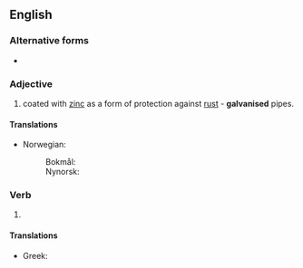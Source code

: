 ==English==

===Alternative forms===
* {{l|en|galvanized}}

===Adjective===
{{en-adj|-}}

# {{lb|en|British spelling|of metal}} coated with [[zinc]] as a form of protection against [[rust]] - '''galvanised''' pipes.

====Translations====
{{trans-top|coated with zinc}}
* Norwegian:
*: Bokmål: {{t|nb|galvanisert}}
*: Nynorsk: {{t|nn|galvanisert}}
{{trans-mid}}
{{trans-bottom}}

===Verb===
{{head|en|verb form}}

# {{en-past of|galvanise}}

====Translations====
{{trans-top|}}
* Greek: {{t+|el|γαλβανισμένος}}
{{trans-mid}}
{{trans-bottom}}